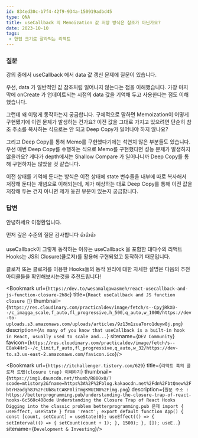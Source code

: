 ```yaml
---
id: 834ed30c-b7f4-42f9-934a-150919adbd45
type: QNA
title: useCallback 의 Memoization 값 저장 방식은 참조가 아닌가요?
date: 2023-10-10
tags: 
 - 한입 크기로 잘라먹는 리액트
---
```



### 질문


강의 중에서 useCallback 에서 data 값 갱신 문제에 질문이 있습니다.


우선, data 가 일반적인 값 참조처럼 일어나지 않는다는 점을 이해했습니다. 가장 마지막에 onCreate 가 업데이트되는 시점의 data 값을 기억해 두고 사용한다는 점도 이해했습니다.


그런데 왜 이렇게 동작하는지 궁금합니다. 구체적으로 말하면 Memoization이 어떻게 구현됐기에 이런 문제가 발생하는 건가요? 이전 값을 그대로 가지고 있으려면 단순히 참조 주소를 복사하는 식으로는 안 되고 Deep Copy가 일어나야 하지 않나요?


그리고 Deep Copy를 통해 Memo를 구현했다기에는 석연치 않은 부분들도 있습니다. 우선 매번 Deep Copy를 수행하는 식으로 Memo를 구현했다면 성능 문제가 발생하지 않을까요? 게다가 depth에서는 Shallow Compare 가 일어나니까 Deep Copy를 통해 구현하지는 않았을 것 같습니다.


이전 상태를 기억해 둔다는 방식은 이전 상태에 state 변수들을 내부에 따로 복사해서 저장해 둔다는 개념으로 이해되는데, 제가 예상하는 대로 Deep Copy를 통해 이전 값을 저장해 두는 건지 아니면 제가 놓친 부분이 있는지 궁금합니다.


<Blank/>


### 답변


안녕하세요 이정환입니다.


먼저 깊은 수준의 질문 감사합니다 👍👍👍


useCallback이 그렇게 동작하는 이유는 useCallback 을 포함한 대다수의 리액트 Hooks는 JS의 Closure(클로저)를 활용해 구현되었고 동작하기 때문입니다.


클로저 또는 클로저를 이용한 Hooks들의 동작 원리에 대한 자세한 설명은 다음의 추천 아티클들을 확인해보시는것을 추천드립니다!


<Bookmark url={`https://dev.to/wesamalqawasmeh/react-usecallback-and-js-function-closure-2h8c`} title={`React useCallback and JS function closure 🤔`} thumbnail={`https://res.cloudinary.com/practicaldev/image/fetch/s--CpyjRkX0--/c_imagga_scale,f_auto,fl_progressive,h_500,q_auto,w_1000/https://dev-to-uploads.s3.amazonaws.com/uploads/articles/9z13m1zua7oro1duyw8j.png`} description={`As many of you know that useCallback is a built-in hook in React, usually used to scale and...`} sitename={`DEV Community`} favicon={`https://res.cloudinary.com/practicaldev/image/fetch/s--E8ak4Hr1--/c_limit,f_auto,fl_progressive,q_auto,w_32/https://dev-to.s3.us-east-2.amazonaws.com/favicon.ico`}/>


<Bookmark url={`https://itchallenger.tistory.com/629`} title={`리액트 훅의 클로저 트랩(closure trap) 이해하기`} thumbnail={`https://img1.daumcdn.net/thumb/R800x0/?scode=mtistory2&fname=https%3A%2F%2Fblog.kakaocdn.net%2Fdn%2FbtQnew%2FbtrHzodgh8J%2FcUb8utCAKF0liTmgKWUIN0%2Fimg.png`} description={`원문 주소 : https://betterprogramming.pub/understanding-the-closure-trap-of-react-hooks-6c560c408cde Understanding the Closure Trap of React Hooks Digging into the classic problem betterprogramming.pub 문제 import { useEffect, useState } from 'react'; export default function App() { const [count, setCount] = useState(0); useEffect(() => { setInterval(() => { setCount(count + 1); }, 1500); }, []); useE..`} sitename={`Development & Investing`}/>


